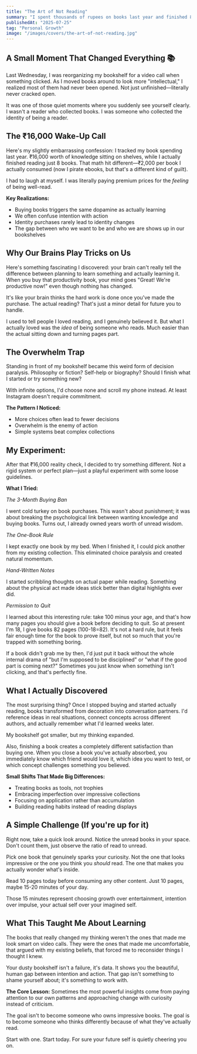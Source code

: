 ```yaml
---
title: "The Art of Not Reading"
summary: "I spent thousands of rupees on books last year and finished 8. Here's what my dusty bookshelf taught me about identity, intention, and the dopamine rush of false learning."
publishedAt: "2025-07-25"
tag: "Personal Growth"
image: "/images/covers/the-art-of-not-reading.jpg"
---
```


## A Small Moment That Changed Everything 📚

Last Wednesday, I was reorganizing my bookshelf for a video call when something clicked. As I moved books around to look more "intellectual," I realized most of them had never been opened. Not just unfinished—literally never cracked open.

It was one of those quiet moments where you suddenly see yourself clearly. I wasn't a reader who collected books. I was someone who collected the identity of being a reader.

## The ₹16,000 Wake-Up Call

Here's my slightly embarrassing confession: I tracked my book spending last year. ₹16,000 worth of knowledge sitting on shelves, while I actually finished reading just 8 books. That math hit different—₹2,000 per book I actually consumed (now I pirate ebooks, but that's a different kind of guilt).

I had to laugh at myself. I was literally paying premium prices for the *feeling* of being well-read.

**Key Realizations:**
- Buying books triggers the same dopamine as actually learning
- We often confuse intention with action
- Identity purchases rarely lead to identity changes
- The gap between who we want to be and who we are shows up in our bookshelves

## Why Our Brains Play Tricks on Us

Here's something fascinating I discovered: your brain can't really tell the difference between planning to learn something and actually learning it. When you buy that productivity book, your mind goes "Great! We're productive now!" even though nothing has changed.

It's like your brain thinks the hard work is done once you've made the purchase. The actual reading? That's just a minor detail for future you to handle.

I used to tell people I loved reading, and I genuinely believed it. But what I actually loved was the *idea* of being someone who reads. Much easier than the actual sitting down and turning pages part.

## The Overwhelm Trap

Standing in front of my bookshelf became this weird form of decision paralysis. Philosophy or fiction? Self-help or biography? Should I finish what I started or try something new?

With infinite options, I'd choose none and scroll my phone instead. At least Instagram doesn't require commitment.

**The Pattern I Noticed:**
- More choices often lead to fewer decisions
- Overwhelm is the enemy of action
- Simple systems beat complex collections

## My Experiment: 

After that ₹16,000 reality check, I decided to try something different. Not a rigid system or perfect plan—just a playful experiment with some loose guidelines.

**What I Tried:**

*The 3-Month Buying Ban*

I went cold turkey on book purchases. This wasn't about punishment; it was about breaking the psychological link between wanting knowledge and buying books. Turns out, I already owned years worth of unread wisdom.

*The One-Book Rule*

I kept exactly one book by my bed. When I finished it, I could pick another from my existing collection. This eliminated choice paralysis and created natural momentum.

*Hand-Written Notes*

I started scribbling thoughts on actual paper while reading. Something about the physical act made ideas stick better than digital highlights ever did.

*Permission to Quit*

I learned about this interesting rule: take 100 minus your age, and that's how many pages you should give a book before deciding to quit. So at present I'm 18, I give books 82 pages (100-18=82). It's not a hard rule, but it feels fair enough time for the book to prove itself, but not so much that you're trapped with something boring.

If a book didn't grab me by then, I'd just put it back without the whole internal drama of "but I'm supposed to be disciplined" or "what if the good part is coming next?" Sometimes you just know when something isn't clicking, and that's perfectly fine.


## What I Actually Discovered

The most surprising thing? Once I stopped buying and started actually reading, books transformed from decoration into conversation partners. I'd reference ideas in real situations, connect concepts across different authors, and actually remember what I'd learned weeks later.

My bookshelf got smaller, but my thinking expanded.

Also, finishing a book creates a completely different satisfaction than buying one. When you close a book you've actually absorbed, you immediately know which friend would love it, which idea you want to test, or which concept challenges something you believed.

**Small Shifts That Made Big Differences:**
- Treating books as tools, not trophies
- Embracing imperfection over impressive collections
- Focusing on application rather than accumulation
- Building reading habits instead of reading displays

## A Simple Challenge (If you're up for it)

Right now, take a quick look around. Notice the unread books in your space. Don't count them, just observe the ratio of read to unread.

Pick one book that genuinely sparks your curiosity. Not the one that looks impressive or the one you think you *should* read. The one that makes you actually wonder what's inside.

Read 10 pages today before consuming any other content. Just 10 pages, maybe 15-20 minutes of your day.

Those 15 minutes represent choosing growth over entertainment, intention over impulse, your actual self over your imagined self.

## What This Taught Me About Learning

The books that really changed my thinking weren't the ones that made me look smart on video calls. They were the ones that made me uncomfortable, that argued with my existing beliefs, that forced me to reconsider things I thought I knew.

Your dusty bookshelf isn't a failure, it's data. It shows you the beautiful, human gap between intention and action. That gap isn't something to shame yourself about; it's something to work with.

**The Core Lesson:**
Sometimes the most powerful insights come from paying attention to our own patterns and approaching change with curiosity instead of criticism.

The goal isn't to become someone who owns impressive books. The goal is to become someone who thinks differently because of what they've actually read.

Start with one. 
Start today.
For sure your future self is quietly cheering you on.